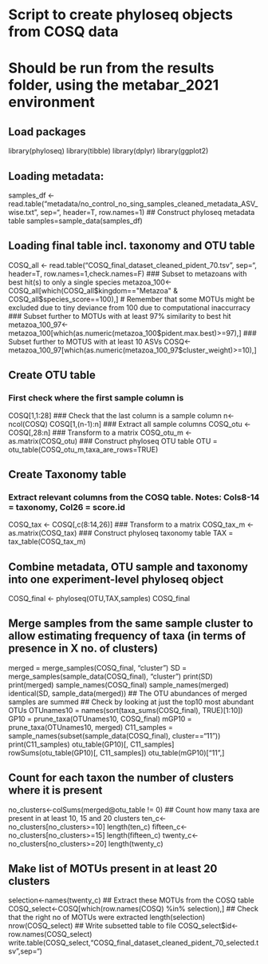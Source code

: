 # Script to create phyloseq objects from COSQ data
# Should be run from the results folder, using the metabar_2021 environment

## Load packages
library(phyloseq)
library(tibble)
library(dplyr)
library(ggplot2)

## Loading metadata:
samples_df <- read.table("metadata/no_control_no_sing_samples_cleaned_metadata_ASV_wise.txt", sep="\t", header=T, row.names=1)
## Construct phyloseq metadata table
samples=sample_data(samples_df)

## Loading final table incl. taxonomy and OTU table
COSQ_all <- read.table("COSQ_final_dataset_cleaned_pident_70.tsv", sep="\t", header=T, row.names=1,check.names=F)
### Subset to metazoans with best hit(s) to only a single species
metazoa_100<-COSQ_all[which(COSQ_all$kingdom=="Metazoa" & COSQ_all$species_score==100),] # Remember that some MOTUs might be excluded due to tiny deviance from 100 due to computational inaccurracy
### Subset further to MOTUs with at least 97% similarity to best hit
metazoa_100_97<-metazoa_100[which(as.numeric(metazoa_100$pident.max.best)>=97),]
### Subset further to MOTUS with at least 10 ASVs
COSQ<-metazoa_100_97[which(as.numeric(metazoa_100_97$cluster_weight)>=10),]

## Create OTU table
### First check where the first sample column is
COSQ[1,1:28]
### Check that the last column is a sample column
n<-ncol(COSQ)
COSQ[1,(n-1):n]
### Extract all sample columns
COSQ_otu <- COSQ[,28:n] 
### Transform to a matrix
COSQ_otu_m <- as.matrix(COSQ_otu) 
### Construct phyloseq OTU table
OTU = otu_table(COSQ_otu_m,taxa_are_rows=TRUE) 

## Create Taxonomy table
### Extract relevant columns from the COSQ table. Notes: Cols8-14 = taxonomy, Col26 = score.id
COSQ_tax <- COSQ[,c(8:14,26)] 
### Transform to a matrix
COSQ_tax_m <- as.matrix(COSQ_tax) 
### Construct phyloseq taxonomy table
TAX = tax_table(COSQ_tax_m)

## Combine metadata, OTU sample and taxonomy into one experiment-level phyloseq object
COSQ_final <- phyloseq(OTU,TAX,samples) 
COSQ_final

## Merge samples from the same sample cluster to allow estimating frequency of taxa (in terms of presence in X no. of clusters)
merged = merge_samples(COSQ_final, "cluster")
SD = merge_samples(sample_data(COSQ_final), "cluster")
print(SD)
print(merged)
sample_names(COSQ_final)
sample_names(merged)
identical(SD, sample_data(merged))
## The OTU abundances of merged samples are summed
## Check by looking at just the top10 most abundant OTUs
OTUnames10 = names(sort(taxa_sums(COSQ_final), TRUE)[1:10])
GP10 = prune_taxa(OTUnames10, COSQ_final)
mGP10 = prune_taxa(OTUnames10, merged)
C11_samples = sample_names(subset(sample_data(COSQ_final), cluster=="11"))
print(C11_samples)
otu_table(GP10)[, C11_samples]
rowSums(otu_table(GP10)[, C11_samples])
otu_table(mGP10)["11",]

## Count for each taxon the number of clusters where it is present
no_clusters<-colSums(merged@otu_table != 0)
## Count how many taxa are present in at least 10, 15 and 20 clusters
ten_c<-no_clusters[no_clusters>=10]
length(ten_c)
fifteen_c<-no_clusters[no_clusters>=15]
length(fifteen_c)
twenty_c<-no_clusters[no_clusters>=20]
length(twenty_c)

## Make list of MOTUs present in at least 20 clusters
selection<-names(twenty_c)
## Extract these MOTUs from the COSQ table
COSQ_select<-COSQ[which(row.names(COSQ) %in% selection),]
## Check that the right no of MOTUs were extracted
length(selection)
nrow(COSQ_select)
## Write subsetted table to file
COSQ_select$id<-row.names(COSQ_select)
write.table(COSQ_select,"COSQ_final_dataset_cleaned_pident_70_selected.tsv",sep="\t")